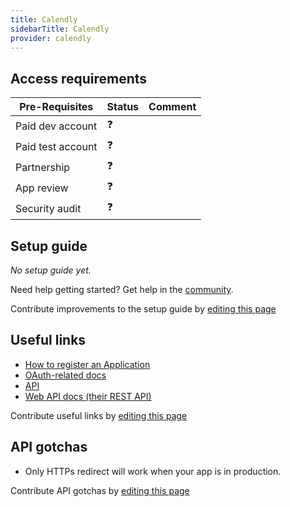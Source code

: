 ```yaml
---
title: Calendly
sidebarTitle: Calendly
provider: calendly
---
```



<Overview />
<PreBuiltTooling />
<PreBuiltUseCases />

## Access requirements
| Pre-Requisites | Status | Comment|
| - | - | - |
| Paid dev account | ❓ |  |
| Paid test account | ❓ |  |
| Partnership | ❓ | |
| App review | ❓ |  |
| Security audit | ❓ | |


## Setup guide

_No setup guide yet._

<Tip>Need help getting started? Get help in the [community](https://nango.dev/slack).</Tip>

<Note>Contribute improvements to the setup guide by [editing this page](https://github.com/nangohq/nango/tree/master/docs-v2/integrations/all/calendly.mdx)</Note>


## Useful links

-   [How to register an Application](https://developer.calendly.com/create-a-developer-account)
-   [OAuth-related docs](https://developer.calendly.com/api-docs/3cefb59b832eb-calendly-o-auth-2-0m)
-   [API](https://developer.calendly.com/getting-started)
-   [Web API docs (their REST API)](https://developer.calendly.com/api-docs)

<Note>Contribute useful links by [editing this page](https://github.com/nangohq/nango/tree/master/docs-v2/integrations/all/calendly.mdx)</Note>

## API gotchas

-   Only HTTPs redirect will work when your app is in production.

<Note>Contribute API gotchas by [editing this page](https://github.com/nangohq/nango/tree/master/docs-v2/integrations/all/calendly.mdx)</Note>
